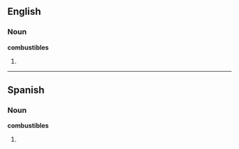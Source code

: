 ==English==

===Noun===
'''combustibles'''

# {{plural of|[[combustible]]}}

----

==Spanish==
===Noun===
'''combustibles'''
# {{plural of|[[combustible]]|lang=Spanish}}